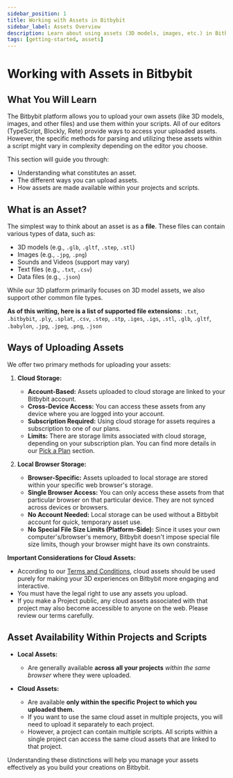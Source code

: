 ```yaml
---
sidebar_position: 1
title: Working with Assets in Bitbybit
sidebar_label: Assets Overview
description: Learn about using assets (3D models, images, etc.) in Bitbybit, how to upload them to cloud or local storage, and their availability within your projects.
tags: [getting-started, assets]
---
```


# Working with Assets in Bitbybit

## What You Will Learn

The Bitbybit platform allows you to upload your own assets (like 3D models, images, and other files) and use them within your scripts. All of our editors (TypeScript, Blockly, Rete) provide ways to access your uploaded assets. However, the specific methods for parsing and utilizing these assets within a script might vary in complexity depending on the editor you choose.

This section will guide you through:
*   Understanding what constitutes an asset.
*   The different ways you can upload assets.
*   How assets are made available within your projects and scripts.

## What is an Asset?

The simplest way to think about an asset is as a **file**. These files can contain various types of data, such as:
*   3D models (e.g., `.glb`, `.gltf`, `.step`, `.stl`)
*   Images (e.g., `.jpg`, `.png`)
*   Sounds and Videos (support may vary)
*   Text files (e.g., `.txt`, `.csv`)
*   Data files (e.g., `.json`)

While our 3D platform primarily focuses on 3D model assets, we also support other common file types.

**As of this writing, here is a list of supported file extensions:**
`.txt`, `.bitbybit`, `.ply`, `.splat`, `.csv`, `.step`, `.stp`, `.iges`, `.igs`, `.stl`, `.glb`, `.gltf`, `.babylon`, `.jpg`, `.jpeg`, `.png`, `.json`

## Ways of Uploading Assets

We offer two primary methods for uploading your assets:

1.  **Cloud Storage:**
    *   **Account-Based:** Assets uploaded to cloud storage are linked to your Bitbybit account.
    *   **Cross-Device Access:** You can access these assets from any device where you are logged into your account.
    *   **Subscription Required:** Using cloud storage for assets requires a subscription to one of our plans.
    *   **Limits:** There are storage limits associated with cloud storage, depending on your subscription plan. You can find more details in our [Pick a Plan](https://bitbybit.dev/auth/pick-plan) section.

2.  **Local Browser Storage:**
    *   **Browser-Specific:** Assets uploaded to local storage are stored within your specific web browser's storage.
    *   **Single Browser Access:** You can only access these assets from that particular browser on that particular device. They are not synced across devices or browsers.
    *   **No Account Needed:** Local storage can be used without a Bitbybit account for quick, temporary asset use.
    *   **No Special File Size Limits (Platform-Side):** Since it uses your own computer's/browser's memory, Bitbybit doesn't impose special file size limits, though your browser might have its own constraints.

**Important Considerations for Cloud Assets:**
*   According to our [Terms and Conditions](https://bitbybit.dev/terms-and-conditions), cloud assets should be used purely for making your 3D experiences on Bitbybit more engaging and interactive.
*   You must have the legal right to use any assets you upload.
*   If you make a Project public, any cloud assets associated with that project may also become accessible to anyone on the web. Please review our terms carefully.

## Asset Availability Within Projects and Scripts

*   **Local Assets:**
    *   Are generally available **across all your projects** *within the same browser* where they were uploaded.

*   **Cloud Assets:**
    *   Are available **only within the specific Project to which you uploaded them.**
    *   If you want to use the same cloud asset in multiple projects, you will need to upload it separately to each project.
    *   However, a project can contain multiple scripts. All scripts within a single project can access the same cloud assets that are linked to that project.

Understanding these distinctions will help you manage your assets effectively as you build your creations on Bitbybit.
